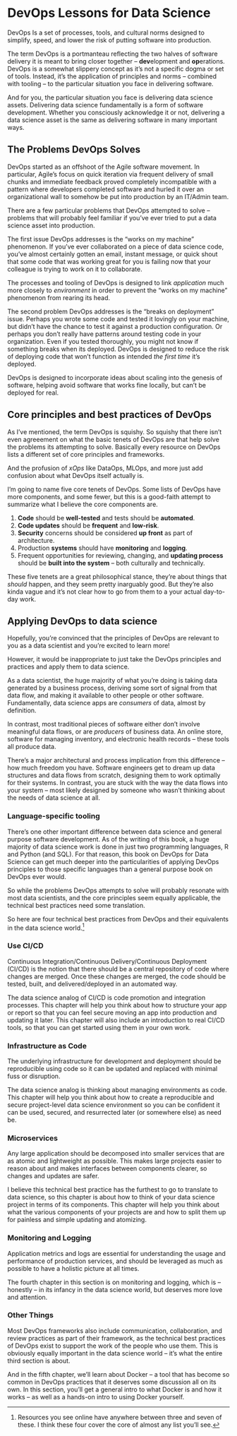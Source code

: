 # DevOps Lessons for Data Science

DevOps Is a set of processes, tools, and cultural norms designed to simplify, speed, and lower the risk of putting software into production.

The term DevOps is a portmanteau reflecting the two halves of software delivery it is meant to bring closer together -- **dev**elopment and **op**erations. DevOps is a somewhat slippery concept as it's not a specific dogma or set of tools. Instead, it's the application of principles and norms -- combined with tooling -- to the particular situation you face in delivering software.

And for you, the particular situation you face is delivering data science assets. Delivering data science fundamentally is a form of software development. Whether you consciously acknowledge it or not, delivering a data science asset is the same as delivering software in many important ways.

## The Problems DevOps Solves

DevOps started as an offshoot of the Agile software movement. In particular, Agile's focus on quick iteration via frequent delivery of small chunks and immediate feedback proved completely incompatible with a pattern where developers completed software and hurled it over an organizational wall to somehow be put into production by an IT/Admin team.

There are a few particular problems that DevOps attempted to solve -- problems that will probably feel familiar if you've ever tried to put a data science asset into production.

The first issue DevOps addresses is the "works on my machine" phenomenon. If you've ever collaborated on a piece of data science code, you've almost certainly gotten an email, instant message, or quick shout that some code that was working great for you is failing now that your colleague is trying to work on it to collaborate.

The processes and tooling of DevOps is designed to link *application* much more closely to *environment* in order to prevent the "works on my machine" phenomenon from rearing its head.

The second problem DevOps addresses is the "breaks on deployment" issue. Perhaps you wrote some code and tested it lovingly on your machine, but didn't have the chance to test it against a production configuration. Or perhaps you don't really have patterns around testing code in your organization. Even if you tested thoroughly, you might not know if something breaks when its deployed. DevOps is designed to reduce the risk of deploying code that won't function as intended *the first time* it's deployed.

DevOps is designed to incorporate ideas about scaling into the genesis of software, helping avoid software that works fine locally, but can't be deployed for real.

## Core principles and best practices of DevOps

As I've mentioned, the term DevOps is squishy. So squishy that there isn't even agreeement on what the basic tenets of DevOps are that help solve the problems its attempting to solve. Basically every resource on DevOps lists a different set of core principles and frameworks.

And the profusion of *xOps* like DataOps, MLOps, and more just add confusion about what DevOps itself actually is.

I'm going to name five core tenets of DevOps. Some lists of DevOps have more components, and some fewer, but this is a good-faith attempt to summarize what I believe the core components are.

1.  **Code** should be **well-tested** and tests should be **automated**.
2.  **Code updates** should be **frequent** and **low-risk**.
3.  **Security** concerns should be considered **up front** as part of architecture.
4.  Production **systems** should have **monitoring** and **logging**.
5.  Frequent opportunities for reviewing, changing, and **updating process** should be **built into the system** -- both culturally and technically.

These five tenets are a great philosophical stance, they're about things that *should* happen, and they seem pretty inarguably good. But they're also kinda vague and it's not clear how to go from them to a your actual day-to-day work.

## Applying DevOps to data science

Hopefully, you're convinced that the principles of DevOps are relevant to you as a data scientist and you're excited to learn more!

However, it would be inappropriate to just take the DevOps principles and practices and apply them to data science.

As a data scientist, the huge majority of what you're doing is taking data generated by a business process, deriving some sort of signal from that data flow, and making it available to other people or other software. Fundamentally, data science apps are *consumers* of data, almost by definition.

In contrast, most traditional pieces of software either don't involve meaningful data flows, or are *producers* of business data. An online store, software for managing inventory, and electronic health records -- these tools all produce data.

There's a major architectural and process implication from this difference -- how much freedom you have. Software engineers get to dream up data structures and data flows from scratch, designing them to work optimally for their systems. In contrast, you are stuck with the way the data flows into your system -- most likely designed by someone who wasn't thinking about the needs of data science at all.

::: callout-note
### Language-specific tooling

There's one other important difference between data science and general purpose software development. As of the writing of this book, a huge majority of data science work is done in just two programming languages, R and Python (and SQL). For that reason, this book on DevOps for Data Science can get much deeper into the particularities of applying DevOps principles to those specific languages than a general purpose book on DevOps ever would.
:::

So while the problems DevOps attempts to solve will probably resonate with most data scientists, and the core principles seem equally applicable, the technical best practices need some translation.

So here are four technical best practices from DevOps and their equivalents in the data science world.[^1-0-sec-intro-1]

[^1-0-sec-intro-1]: Resources you see online have anywhere between three and seven of these. I think these four cover the core of almost any list you'll see.

### Use CI/CD

Continuous Integration/Continuous Delivery/Continuous Deployment (CI/CD) is the notion that there should be a central repository of code where changes are merged. Once these changes are merged, the code should be tested, built, and delivered/deployed in an automated way.

The data science analog of CI/CD is code promotion and integration processes. This chapter will help you think about how to structure your app or report so that you can feel secure moving an app into production and updating it later. This chapter will also include an introduction to real CI/CD tools, so that you can get started using them in your own work.

### Infrastructure as Code

The underlying infrastructure for development and deployment should be reproducible using code so it can be updated and replaced with minimal fuss or disruption.

The data science analog is thinking about managing environments as code. This chapter will help you think about how to create a reproducible and secure project-level data science environment so you can be confident it can be used, secured, and resurrected later (or somewhere else) as need be.

### Microservices

Any large application should be decomposed into smaller services that are as atomic and lightweight as possible. This makes large projects easier to reason about and makes interfaces between components clearer, so changes and updates are safer.

I believe this technical best practice has the furthest to go to translate to data science, so this chapter is about how to think of your data science project in terms of its components. This chapter will help you think about what the various components of your projects are and how to split them up for painless and simple updating and atomizing.

### Monitoring and Logging

Application metrics and logs are essential for understanding the usage and performance of production services, and should be leveraged as much as possible to have a holistic picture at all times.

The fourth chapter in this section is on monitoring and logging, which is -- honestly -- in its infancy in the data science world, but deserves more love and attention.

### Other Things

Most DevOps frameworks also include communication, collaboration, and review practices as part of their framework, as the technical best practices of DevOps exist to support the work of the people who use them. This is obviously equally important in the data science world -- it's what the entire third section is about.

And in the fifth chapter, we'll learn about Docker -- a tool that has become so common in DevOps practices that it deserves some discussion all on its own. In this section, you'll get a general intro to what Docker is and how it works -- as well as a hands-on intro to using Docker yourself.
